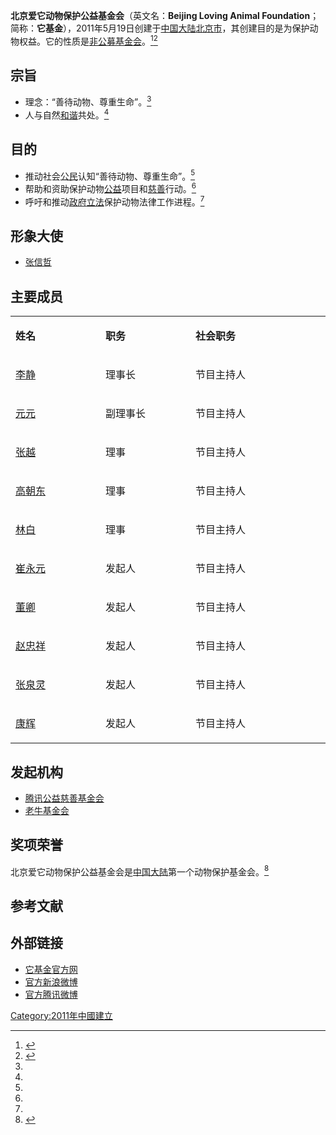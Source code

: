 '''北京爱它动物保护公益基金会'''（英文名：'''Beijing Loving Animal Foundation'''；简称：'''它基金'''），2011年5月19日创建于[[中国大陆|中国大陆]][[北京市|北京市]]，其创建目的是为保护动物权益。它的性质是[[非公募基金会|非公募基金会]]。<ref>{{cite web |url=http://www.cnr.cn/newscenter/gnxw/201108/t20110829_508432056_2.shtml |title=朱茵出任它基金“爱它大使” |accessdate= 2011年|work=|publisher=中国广播网 |language = zh-hans}}</ref><ref name="smex ">{{cite web|url=http://www.tajijin.cn/about.php|title=关于：北京爱它动物保护公益基金会|accessdate=2011年|work=|publisher=北京爱它动物保护公益基金会官方网|language=zh-hans|deadurl=yes|archiveurl=https://web.archive.org/web/20120327195708/http://www.tajijin.cn/about.php|archivedate=2012-03-27}}</ref>

== 宗旨 ==
*理念：“善待动物、尊重生命”。<ref name="smex " />
*人与自然[[和谐|和谐]]共处。<ref name="smex " />

== 目的 ==
*推动社会[[公民|公民]]认知“善待动物、尊重生命”。<ref name="smex " />
*帮助和资助保护动物[[公益|公益]]项目和[[慈善|慈善]]行动。<ref name="smex " />
*呼吁和推动[[政府|政府]][[立法|立法]]保护动物法律工作进程。<ref name="smex " />

== 形象大使 ==
*[[张信哲|张信哲]]

== 主要成员 ==
{|class="wikitable " width="60%"
|- style="background:cornflowerblue; color:white" align=center
|style="width:10%"|'''姓名'''||style="width:10%"|'''职务'''||style="width:15%"|'''社会职务'''
|-
| [[李静|李静]]   || 理事长 || 节目主持人
|-
| [[元元|元元]]  || 副理事长 || 节目主持人
|-
| [[张越|张越]]  || 理事 || 节目主持人
|-
| [[高朝东|高朝东]]   || 理事 || 节目主持人
|-
| [[林白|林白]]   || 理事 || 节目主持人
|-
| [[崔永元|崔永元]]  || 发起人 || 节目主持人
|-
| [[董卿|董卿]]   || 发起人 || 节目主持人
|-
| [[赵忠祥|赵忠祥]]  || 发起人 || 节目主持人
|-
| [[张泉灵|张泉灵]]   || 发起人 || 节目主持人
|-
| [[康辉|康辉]]  || 发起人 || 节目主持人
|}

== 发起机构 ==
*[[腾讯公益慈善基金会|腾讯公益慈善基金会]]　　
*[[老牛基金会|老牛基金会]]

== 奖项荣誉 ==
北京爱它动物保护公益基金会是[[中国大陆|中国大陆]]第一个动物保护基金会。<ref>{{cite web|url=http://epaper.bjnews.com.cn/html/2011-06/04/content_239319.htm?div=-1|title=“它基金”爱及动物|accessdate=2011年|work=|publisher=新京报|language=zh-hans}}{{dead link|date=2017年11月 |bot=InternetArchiveBot |fix-attempted=yes }}</ref>

==参考文献==
<div class="references-small">
<references></references>
</div>

== 外部链接 ==
*[https://web.archive.org/web/20120407064606/http://www.tajijin.cn/index.php 它基金官方网]
*[http://weibo.com/tajijin 官方新浪微博]{{Wayback|url=http://weibo.com/tajijin |date=20120227112720 }}
*[http://t.qq.com/tajijin/ 官方腾讯微博]{{Wayback|url=http://t.qq.com/tajijin/ |date=20111213054726 }}

[[Category:2011年中國建立|Category:2011年中國建立]]